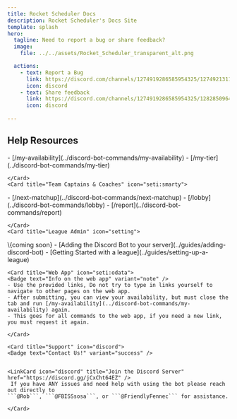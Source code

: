 ```yaml
---
title: Rocket Scheduler Docs
description: Rocket Scheduler's Docs Site
template: splash
hero:
  tagline: Need to report a bug or share feedback?
  image:
    file: ../../assets/Rocket_Scheduler_transparent_alt.png

  actions:
    - text: Report a Bug
      link: https://discord.com/channels/1274919286585954325/1274921311730270299
      icon: discord
    - text: Share feedback
      link: https://discord.com/channels/1274919286585954325/1282850964990070838
      icon: discord
	
---
```



## Help Resources

<CardGrid stagger>
	<Card title="Players" icon="laptop">
   <Badge text="Discord Bot Command" variant="tip" />
   - [/my-availability](../discord-bot-commands/my-availability)
   - [/my-tier](../discord-bot-commands/my-tier)

	</Card>
	<Card title="Team Captains & Coaches" icon="seti:smarty">
   <Badge text="Discord Bot Command" variant="tip" />
   - [/next-matchup](../discord-bot-commands/next-matchup)
   - [/lobby](../discord-bot-commands/lobby)
   - [/report](../discord-bot-commands/report)

	</Card>
	<Card title="League Admin" icon="setting">
   <Badge text="Discord Bot Command" variant="tip" />
   \{coming soon}
   	</Card>
	<Card title="Setup Guide" icon="rocket">
		<Badge text="Help setting up Rocket Scheduler" variant="note" />
		- [Adding the Discord Bot to your server](../guides/adding-discord-bot)
		- [Getting Started with a league](../guides/setting-up-a-league)
	</Card>

	<Card title="Web App" icon="seti:odata">
	<Badge text="Info on the web app" variant="note" />
	- Use the provided links, Do not try to type in links yourself to navigate to other pages on the web app.
	- After submitting, you can view your availability, but must close the tab and run [/my-availability](../discord-bot-commands/my-availability) again.
	- This goes for all commands to the web app, if you need a new link, you must request it again.

	</Card>
	
	<Card title="Support" icon="discord">
	<Badge text="Contact Us!" variant="success" />
	
	
	<LinkCard icon="discord" title="Join the Discord Server" href="https://discord.gg/jCxCht64EZ" /> 
	 If you have ANY issues and need help with using the bot please reach out directly to 
	```@Rob```, ```@FBISSsosa```, or ```@FriendlyFennec``` for assistance. 

	</Card>

</CardGrid>
